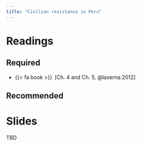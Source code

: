 ```yaml
---
title: "Civilian resistance in Peru"
---
```


# Readings


## Required


- {{< fa book >}}&ensp;[Ch. 4 and Ch. 5, @laserna:2012]


## Recommended


# Slides

TBD
<!-- * [Tuesday slides here](https://www.dropbox.com/scl/fi/nozwglmm35rq21jvaypod/07-peru-I.pdf?rlkey=j85ckekpfd8ydo4jqd1c6rwx4&dl=0) -->
<!-- * [Thursday slides here](https://www.dropbox.com/scl/fi/jgsy2mdrqqa5vdlbr3xqx/07-peru-II.pdf?rlkey=5oi3k08tj80i08ln7ec89gszm&dl=0) -->


